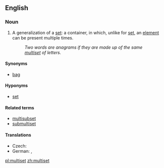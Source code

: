 ==English==
{{wikipedia}}

===Noun===
{{en-noun}}

# {{context|set theory|lang=en}} A generalization of a [[set]]: a container, in which, unlike for [[set]], an [[element]] can be present multiple times.
#: ''Two words are anagrams if they are made up of the same [[multiset]] of letters.''

====Synonyms====
* [[bag]]

====Hyponyms====
* [[set]]

====Related terms====
* [[multisubset]]
* [[submultiset]]

====Translations====
{{trans-top|container}}
* Czech: {{t-|cs|multimnožina|f}}
* German: {{t-|de|Multimenge|f}}, {{t-|de|Multimengen|f-p}}
{{trans-mid}}
{{trans-bottom}}

[[pl:multiset]]
[[zh:multiset]]